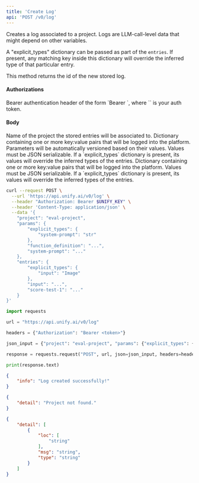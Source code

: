 ```yaml
---
title: 'Create Log'
api: 'POST /v0/log'
---
```

Creates a log associated to a project. Logs are
LLM-call-level data that might depend on other variables.

A "explicit_types" dictionary can be passed as part of the `entries`.
If present, any matching key inside this dictionary will override the
inferred type of that particular entry.

This method returns the id of the new stored log.

#### Authorizations

<ParamField header="Authorization" type="string" required="true">
  Bearer authentication header of the form `Bearer <token>`, where `<token>` is your auth token.
</ParamField>

#### Body

<ParamField body="project" type="string" required="true">
Name of the project the stored entries will be associated to.
</ParamField>

<ParamField body="params" type="object"  default={{}}>
Dictionary containing one or more key:value pairs that will be logged into the platform. Parameters will be automatically versioned based on their values. Values must be JSON serializable. If a `explicit_types` dictionary is present, its values will override the inferred types of the entries.
</ParamField>

<ParamField body="entries" type="object"  default={{}}>
Dictionary containing one or more key:value pairs that will be logged into the platform. Values must be JSON serializable. If a `explicit_types` dictionary is present, its values will override the inferred types of the entries.
</ParamField>

<RequestExample>

```bash cURL
curl --request POST \
  --url 'https://api.unify.ai/v0/log' \
  --header "Authorization: Bearer $UNIFY_KEY" \
  --header 'Content-Type: application/json' \
  --data '{
    "project": "eval-project",
    "params": {
        "explicit_types": {
            "system-prompt": "str"
        },
        "function_definition": "...",
        "system-prompt": "..."
    },
    "entries": {
        "explicit_types": {
            "input": "Image"
        },
        "input": "...",
        "score-test-1": "..."
    }
}'
```

```python Python
import requests

url = "https://api.unify.ai/v0/log"

headers = {"Authorization": "Bearer <token>"}

json_input = {"project": "eval-project", "params": {"explicit_types": {"system-prompt": "str"}, "function_definition": "...", "system-prompt": "..."}, "entries": {"explicit_types": {"input": "Image"}, "input": "...", "score-test-1": "..."}}

response = requests.request("POST", url, json=json_input, headers=headers)

print(response.text)
```

</RequestExample>
<ResponseExample>

```json 200
{
    "info": "Log created successfully!"
}
```

```json 404
{
    "detail": "Project not found."
}
```

```json 422
{
    "detail": [
        {
            "loc": [
                "string"
            ],
            "msg": "string",
            "type": "string"
        }
    ]
}
```

</ResponseExample>
